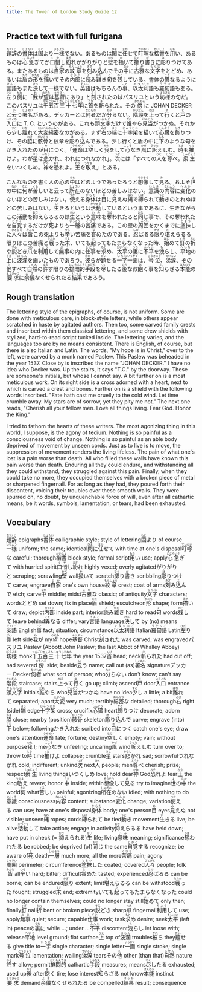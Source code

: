 ```yaml
---
title: The Tower of London Study Guide 12
---
```


## Practice text with full furigana

<p>
<ruby><rb>題辞</rb><rt>だいじ</rt></ruby>の<ruby><rb>書体</rb><rt>しょたい</rt></ruby>は<ruby><rb>固</rb><rt>もと</rt></ruby>より<ruby><rb>一様</rb><rt>いちよう</rt></ruby>でない。あるものは<ruby><rb>閑</rb><rt>ひま</rt></ruby>に<ruby><rb>任</rb><rt>まか</rt></ruby>せて<ruby><rb>叮嚀</rb><rt>ていねい</rt></ruby>な<ruby><rb>楷書</rb><rt>かいしょ</rt></ruby>を<ruby><rb>用</rb><rt>もち</rt></ruby>い、あるものは<ruby><rb>心急</rb><rt>こころいそ</rt></ruby>ぎてか<ruby><rb>口惜</rb><rt>くや</rt></ruby>し<ruby><rb>紛</rb><rt>まぎ</rt></ruby>れかがりがりと<ruby><rb>壁</rb><rt>かべ</rt></ruby>を<ruby><rb>掻</rb><rt>か</rt></ruby>いて<ruby><rb>擲</rb><rt>なぐ</rt></ruby>り<ruby><rb>書</rb><rt>が</rt></ruby>きに<ruby><rb>彫</rb><rt>ほ</rt></ruby>りつけてある。またあるものは<ruby><rb>自家</rb><rt>じか</rt></ruby>の<ruby><rb>紋章</rb><rt>もんしょう</rt></ruby>を<ruby><rb>刻</rb><rt>きざ</rt></ruby>み<ruby><rb>込</rb><rt>こ</rt></ruby>んでその<ruby><rb>中</rb><rt>なか</rt></ruby>に<ruby><rb>古雅</rb><rt>こが</rt></ruby>な<ruby><rb>文字</rb><rt>もんじ</rt></ruby>をとどめ、あるいは<ruby><rb>盾</rb><rt>たて</rt></ruby>の<ruby><rb>形</rb><rt>かたち</rt></ruby>を<ruby><rb>描</rb><rt>えが</rt></ruby>いてその<ruby><rb>内部</rb><rt>ないぶ</rt></ruby>に<ruby><rb>読</rb><rt>よ</rt></ruby>み<ruby><rb>難</rb><rt>がた</rt></ruby>き<ruby><rb>句</rb><rt>く</rt></ruby>を<ruby><rb>残</rb><rt>のこ</rt></ruby>している。書体の<ruby><rb>異</rb><rt>こと</rt></ruby>なるように<ruby><rb>言語</rb><rt>げんご</rt></ruby>もまた<ruby><rb>決</rb><rt>けっ</rt></ruby>して一様でない。<ruby><rb>英語</rb><rt>えいご</rt></ruby>はもちろんの<ruby><rb>事</rb><rt>こと</rt></ruby>、<ruby><rb>以太利語</rb><rt>イタリーご</rt></ruby>も<ruby><rb>羅甸語</rb><rt>ラテンご</rt></ruby>もある。<ruby><rb>左</rb><rt>ひだ</rt></ruby>り<ruby><rb>側</rb><rt>がわ</rt></ruby>に「<ruby><rb>我</rb><rt>わ</rt></ruby>が<ruby><rb>望</rb><rt>のぞみ</rt></ruby>は<ruby><rb>基督</rb><rt>キリスト</rt></ruby>にあり」と<ruby><rb>刻</rb><rt>こく</rt></ruby>されたのはパスリユという<ruby><rb>坊様</rb><rt>ぼうさま</rt></ruby>の句だ。このパスリユは<ruby><rb>千</rb><rt>せん</rt></ruby><ruby><rb>五百</rb><rt>ごひゃく</rt></ruby><ruby><rb>三十七</rb><rt>さんじゅうしち</rt></ruby><ruby><rb>年</rb><rt>ねん</rt></ruby>に<ruby><rb>首</rb><rt>くび</rt></ruby>を<ruby><rb>斬</rb><rt>き</rt></ruby>られた。その<ruby><rb>傍</rb><rt>かたわら</rt></ruby>に JOHAN DECKER と<ruby><rb>云</rb><rt>い</rt></ruby>う<ruby><rb>署名</rb><rt>しょめい</rt></ruby>がある。デッカーとは<ruby><rb>何者</rb><rt>なにもの</rt></ruby>だか<ruby><rb>分</rb><rt>わか</rt></ruby>らない。<ruby><rb>階段</rb><rt>かいだん</rt></ruby>を<ruby><rb>上</rb><rt>のぼ</rt></ruby>って<ruby><rb>行</rb><rt>ゆ</rt></ruby>くと<ruby><rb>戸</rb><rt>と</rt></ruby>の<ruby><rb>入口</rb><rt>いりぐち</rt></ruby>に T. C. というのがある。これも<ruby><rb>頭文字</rb><rt>かしらもじ</rt></ruby>だけで<ruby><rb>誰</rb><rt>だれ</rt></ruby>やら<ruby><rb>見当</rb><rt>けんとう</rt></ruby>がつかぬ。それから<ruby><rb>少</rb><rt>すこ</rt></ruby>し<ruby><rb>離</rb><rt>はな</rt></ruby>れて<ruby><rb>大変</rb><rt>たいへん</rt></ruby><ruby><rb>綿密</rb><rt>めんみつ</rt></ruby>なのがある。まず<ruby><rb>右</rb><rt>みぎ</rt></ruby>の<ruby><rb>端</rb><rt>はじ</rt></ruby>に<ruby><rb>十字架</rb><rt>じゅうじか</rt></ruby>を描いて<ruby><rb>心臓</rb><rt>しんぞう</rt></ruby>を<ruby><rb>飾</rb><rt>かざ</rt></ruby>りつけ、その<ruby><rb>脇</rb><rt>わき</rt></ruby>に<ruby><rb>骸骨</rb><rt>がいこつ</rt></ruby>と紋章を<ruby><rb>彫</rb><rt>ほ</rt></ruby>り<ruby><rb>込</rb><rt>こ</rt></ruby>んである。少し行くと盾の中に<ruby><rb>下</rb><rt>しも</rt></ruby>のような句をかき<ruby><rb>入</rb><rt>い</rt></ruby>れたのが<ruby><rb>目</rb><rt>め</rt></ruby>につく。「<ruby><rb>運命</rb><rt>うんめい</rt></ruby>は<ruby><rb>空</rb><rt>むな</rt></ruby>しく<ruby><rb>我</rb><rt>われ</rt></ruby>をして<ruby><rb>心</rb><rt>こころ</rt></ruby>なき<ruby><rb>風</rb><rt>かぜ</rt></ruby>に<ruby><rb>訴</rb><rt>うった</rt></ruby>えしむ。<ruby><rb>時</rb><rt>とき</rt></ruby>も<ruby><rb>摧</rb><rt>くだ</rt></ruby>けよ。わが<ruby><rb>星</rb><rt>ほし</rt></ruby>は<ruby><rb>悲</rb><rt>かなし</rt></ruby>かれ、われにつれなかれ」。<ruby><rb>次</rb><rt>つぎ</rt></ruby>には「すべての<ruby><rb>人</rb><rt>ひと</rt></ruby>を<ruby><rb>尊</rb><rt>とうと</rt></ruby>べ。<ruby><rb>衆生</rb><rt>しゅじょう</rt></ruby>をいつくしめ。<ruby><rb>神</rb><rt>かみ</rt></ruby>を<ruby><rb>恐</rb><rt>おそ</rt></ruby>れよ。<ruby><rb>王</rb><rt>おう</rt></ruby>を<ruby><rb>敬</rb><rt>うやま</rt></ruby>え」とある。
</p>

<p>
こんなものを書く人の心の<ruby><rb>中</rb><rt>うち</rt></ruby>はどのようであったろうと<ruby><rb>想像</rb><rt>そうぞう</rt></ruby>して<ruby><rb>見</rb><rt>み</rt></ruby>る。およそ<ruby><rb>世</rb><rt>よ</rt></ruby>の<ruby><rb>中</rb><rt>なか</rt></ruby>に<ruby><rb>何</rb><rt>なに</rt></ruby>が<ruby><rb>苦</rb><rt>くる</rt></ruby>しいと云って<ruby><rb>所在</rb><rt>しょざい</rt></ruby>のないほどの苦しみはない。<ruby><rb>意識</rb><rt>いしき</rt></ruby>の<ruby><rb>内容</rb><rt>ないよう</rt></ruby>に<ruby><rb>変化</rb><rt>へんか</rt></ruby>のないほどの苦しみはない。<ruby><rb>使</rb><rt>つか</rt></ruby>える<ruby><rb>身体</rb><rt>からだ</rt></ruby>は<ruby><rb>目</rb><rt>め</rt></ruby>に<ruby><rb>見</rb><rt>み</rt></ruby>えぬ<ruby><rb>縄</rb><rt>なわ</rt></ruby>で<ruby><rb>縛</rb><rt>しば</rt></ruby>られて<ruby><rb>動</rb><rt>うご</rt></ruby>きのとれぬほどの苦しみはない。<ruby><rb>生</rb><rt>い</rt></ruby>きるというは<ruby><rb>活動</rb><rt>かつどう</rt></ruby>しているという事であるに、生きながらこの活動を<ruby><rb>抑</rb><rt>おさ</rt></ruby>えらるるのは<ruby><rb>生</rb><rt>せい</rt></ruby>という<ruby><rb>意味</rb><rt>いみ</rt></ruby>を<ruby><rb>奪</rb><rt>うば</rt></ruby>われたると<ruby><rb>同</rb><rt>おな</rt></ruby>じ事で、その奪われたを<ruby><rb>自覚</rb><rt>じかく</rt></ruby>するだけが<ruby><rb>死</rb><rt>し</rt></ruby>よりも<ruby><rb>一層</rb><rt>いっそう</rt></ruby>の<ruby><rb>苦痛</rb><rt>くつう</rt></ruby>である。この壁の<ruby><rb>周囲</rb><rt>しゅうい</rt></ruby>をかくまでに<ruby><rb>塗抹</rb><rt>とまつ</rt></ruby>した<ruby><rb>人々</rb><rt>ひとびと</rt></ruby>は<ruby><rb>皆</rb><rt>みんな</rt></ruby>この死よりも<ruby><rb>辛</rb><rt>つら</rt></ruby>い苦痛を<ruby><rb>甞</rb><rt>な</rt></ruby>めたのである。<ruby><rb>忍</rb><rt>しの</rt></ruby>ばるる<ruby><rb>限</rb><rt>かぎ</rt></ruby>り<ruby><rb>堪</rb><rt>た</rt></ruby>えらるる限りはこの苦痛と<ruby><rb>戦</rb><rt>たたか</rt></ruby>った<ruby><rb>末</rb><rt>すえ</rt></ruby>、いても<ruby><rb>起</rb><rt>た</rt></ruby>ってもたまらなくなった時、<ruby><rb>始</rb><rt>はじ</rt></ruby>めて<ruby><rb>釘</rb><rt>くぎ</rt></ruby>の<ruby><rb>折</rb><rt>おれ</rt></ruby>や<ruby><rb>鋭</rb><rt>する</rt></ruby>どき<ruby><rb>爪</rb><rt>つめ</rt></ruby>を<ruby><rb>利用</rb><rt>りよう</rt></ruby>して<ruby><rb>無事</rb><rt>ぶじ</rt></ruby>の内に<ruby><rb>仕事</rb><rt>しごと</rt></ruby>を<ruby><rb>求</rb><rt>もと</rt></ruby>め、<ruby><rb>太平</rb><rt>たいへい</rt></ruby>の<ruby><rb>裏</rb><rt>うち</rt></ruby>に<ruby><rb>不平</rb><rt>ふへい</rt></ruby>を<ruby><rb>洩</rb><rt>も</rt></ruby>らし、<ruby><rb>平地</rb><rt>へいち</rt></ruby>の<ruby><rb>上</rb><rt>うえ</rt></ruby>に<ruby><rb>波瀾</rb><rt>はらん</rt></ruby>を画いたものであろう。<ruby><rb>彼</rb><rt>かれ</rt></ruby>らが<ruby><rb>題</rb><rt>だい</rt></ruby>せる<ruby><rb>一字</rb><rt>いちじ</rt></ruby><ruby><rb>一画</rb><rt>いっかく</rt></ruby>は、<ruby><rb>号泣</rb><rt>ごうきゅう</rt></ruby>、<ruby><rb>涕涙</rb><rt>ているい</rt></ruby>、その<ruby><rb>他</rb><rt>た</rt></ruby>すべて<ruby><rb>自然</rb><rt>しぜん</rt></ruby>の<ruby><rb>許</rb><rt>ゆる</rt></ruby>す限りの<ruby><rb>排悶的</rb><rt>はいもんてき</rt></ruby><ruby><rb>手段</rb><rt>しゅだん</rt></ruby>を<ruby><rb>尽</rb><rt>つく</rt></ruby>したる<ruby><rb>後</rb><rt>のち</rt></ruby>なお<ruby><rb>飽</rb><rt>あ</rt></ruby>く事を<ruby><rb>知</rb><rt>し</rt></ruby>らざる<ruby><rb>本能</rb><rt>ほんのう</rt></ruby>の<ruby><rb>要求</rb><rt>ようきゅう</rt></ruby>に<ruby><rb>余儀</rb><rt>よぎ</rt></ruby>なくせられたる<ruby><rb>結果</rb><rt>けっか</rt></ruby>であろう。
</p>


## Rough translation

The lettering style of the epigraphs, of course, is not uniform. Some are done with meticulous care, in block-style letters, while others appear scratched in haste by agitated authors. Then too, some carved family crests and inscribed within them classical lettering, and some drew shields with stylized, hard-to-read script tucked inside. The lettering varies, and the languages too are by no means consistent. There is English, of course, but there is also Italian and Latin. The words, "My hope is in Christ," over to the left, were carved by a monk named Paslew. This Paslew was beheaded in the year 1537. Close by is inscribed the name "JOHAN DECKER." I have no idea who Decker was. Up the stairs, it says "T.C." by the doorway. These are someone's initials, but whose I cannot say. A bit further on is a most meticulous work. On its right side is a cross adorned with a heart, next to which is carved a crest and bones. Further on is a shield with the following words inscribed. "Fate hath cast me cruelly to the cold wind. Let time crumble away. My stars are of sorrow, yet they pity me not." The next one reads, "Cherish all your fellow men. Love all things living. Fear God. Honor the King."

I tried to fathom the hearts of these writers. The most agonizing thing in this world, I suppose, is the agony of tedium. Nothing is so painful as a consciousness void of change. Nothing is so painful as an able body deprived of movement by unseen cords. Just as to live is to move, the suppression of movement renders the living lifeless. The pain of what one's lost is a pain worse than death. All who filled these walls have known this pain worse than death. Enduring all they could endure, and withstanding all they could withstand, they struggled against this pain. Finally, when they could take no more, they occupied themselves with a broken piece of metal or sharpened fingernail. For as long as they had, they poured forth their discontent, voicing their troubles over these smooth walls. They were spurred on, no doubt, by unquenchable force of will, even after all cathartic means, be it words, symbols, lamentation, or tears, had been exhausted.     


## Vocabulary

<p>
<span class="vocabstudy"><ruby><rb>題辞</rb><rt>だいじ</rt></ruby>&nbsp;epigraphs</span><span class="vocabstudy"><ruby><rb>書体</rb><rt>しょたい</rt></ruby>&nbsp;calligraphic style; style of lettering</span><span class="vocabstudy"><ruby><rb>固</rb><rt>もと</rt></ruby>より&nbsp;of course</span><span class="vocabstudy"><ruby><rb>一様</rb><rt>いちよう</rt></ruby>&nbsp;uniform; the same; identical</span><span class="vocabstudy"><ruby><rb>閑</rb><rt>ひま</rt></ruby>に<ruby><rb>任</rb><rt>まか</rt></ruby>せて&nbsp;with time at one's disposal</span><span class="vocabstudy"><ruby><rb>叮嚀</rb><rt>ていねい</rt></ruby>な&nbsp;careful; thorough</span><span class="vocabstudy"><ruby><rb>楷書</rb><rt>かいしょ</rt></ruby>&nbsp;block style; formal script</span><span class="vocabstudy"><ruby><rb>用</rb><rt>もち</rt></ruby>い&nbsp;use; apply</span><span class="vocabstudy"><ruby><rb>心急</rb><rt>こころいそ</rt></ruby>ぎて&nbsp;with hurried spirit</span><span class="vocabstudy"><ruby><rb>口惜</rb><rt>くや</rt></ruby>し<ruby><rb>紛</rb><rt>まぎ</rt></ruby>れ&nbsp;highly vexed; overly agitated</span><span class="vocabstudy">がりがりと&nbsp;scraping; scrawling</span><span class="vocabstudy"><ruby><rb>壁</rb><rt>かべ</rt></ruby>&nbsp;wall</span><span class="vocabstudy"><ruby><rb>掻</rb><rt>か</rt></ruby>いて&nbsp;scratch</span><span class="vocabstudy"><ruby><rb>擲</rb><rt>なぐ</rt></ruby>り<ruby><rb>書</rb><rt>が</rt></ruby>き&nbsp;scribbling</span><span class="vocabstudy"><ruby><rb>彫</rb><rt>ほ</rt></ruby>りつけて&nbsp;carve; engrave</span><span class="vocabstudy"><ruby><rb>自家</rb><rt>じか</rt></ruby>&nbsp;one's own house</span><span class="vocabstudy"><ruby><rb>紋章</rb><rt>もんしょう</rt></ruby>&nbsp;crest; coat of arms</span><span class="vocabstudy"><ruby><rb>刻</rb><rt>きざ</rt></ruby>み<ruby><rb>込</rb><rt>こ</rt></ruby>んで&nbsp;etch; carve</span><span class="vocabstudy"><ruby><rb>中</rb><rt>なか</rt></ruby>&nbsp;middle; midst</span><span class="vocabstudy"><ruby><rb>古雅</rb><rt>こが</rt></ruby>な&nbsp;classic; of antiquity</span><span class="vocabstudy"><ruby><rb>文字</rb><rt>もんじ</rt></ruby>&nbsp;characters; words</span><span class="vocabstudy">とどめ&nbsp;set down; fix in place</span><span class="vocabstudy"><ruby><rb>盾</rb><rt>たて</rt></ruby>&nbsp;shield; escutcheon</span><span class="vocabstudy"><ruby><rb>形</rb><rt>かたち</rt></ruby>&nbsp;shape; form</span><span class="vocabstudy"><ruby><rb>描</rb><rt>えが</rt></ruby>いて&nbsp;draw; depict</span><span class="vocabstudy"><ruby><rb>内部</rb><rt>ないぶ</rt></ruby>&nbsp;inside part; interior</span><span class="vocabstudy"><ruby><rb>読</rb><rt>よ</rt></ruby>み<ruby><rb>難</rb><rt>がた</rt></ruby>き&nbsp;hard to read</span><span class="vocabstudy"><ruby><rb>句</rb><rt>く</rt></ruby>&nbsp;words</span><span class="vocabstudy"><ruby><rb>残</rb><rt>のこ</rt></ruby>して&nbsp;leave behind</span><span class="vocabstudy"><ruby><rb>異</rb><rt>こと</rt></ruby>なる&nbsp;differ; vary</span><span class="vocabstudy"><ruby><rb>言語</rb><rt>げんご</rt></ruby>&nbsp;language</span><span class="vocabstudy"><ruby><rb>決</rb><rt>けっ</rt></ruby>して&nbsp;by (no) means</span><span class="vocabstudy"><ruby><rb>英語</rb><rt>えいご</rt></ruby>&nbsp;English</span><span class="vocabstudy"><ruby><rb>事</rb><rt>こと</rt></ruby>&nbsp;fact; situation; circumstance</span><span class="vocabstudy"><ruby><rb>以太利語</rb><rt>イタリーご</rt></ruby>&nbsp;Italian</span><span class="vocabstudy"><ruby><rb>羅甸語</rb><rt>ラテンご</rt></ruby>&nbsp;Latin</span><span class="vocabstudy"><ruby><rb>左</rb><rt>ひだ</rt></ruby>り<ruby><rb>側</rb><rt>がわ</rt></ruby>&nbsp;left side</span><span class="vocabstudy"><ruby><rb>我</rb><rt>わ</rt></ruby>が&nbsp;my</span><span class="vocabstudy"><ruby><rb>望</rb><rt>のぞみ</rt></ruby>&nbsp;hope</span><span class="vocabstudy"><ruby><rb>基督</rb><rt>キリスト</rt></ruby>&nbsp;Christ</span><span class="vocabstudy"><ruby><rb>刻</rb><rt>こく</rt></ruby>された&nbsp;was carved; was engraved</span><span class="vocabstudy">パスリユ&nbsp;Paslew (Abbott John Paslew; the last Abbot of Whalley Abbey)</span><span class="vocabstudy"><ruby><rb>坊様</rb><rt>ぼうさま</rt></ruby>&nbsp;monk</span><span class="vocabstudy"><ruby><rb>千</rb><rt>せん</rt></ruby><ruby><rb>五百</rb><rt>ごひゃく</rt></ruby><ruby><rb>三十七</rb><rt>さんじゅうしち</rt></ruby><ruby><rb>年</rb><rt>ねん</rt></ruby>&nbsp;the year 1537</span><span class="vocabstudy"><ruby><rb>首</rb><rt>くび</rt></ruby>&nbsp;head; neck</span><span class="vocabstudy"><ruby><rb>斬</rb><rt>き</rt></ruby>られた&nbsp;had cut off; had severed</span><span class="vocabstudy"><ruby><rb>傍</rb><rt>かたわら</rt></ruby>&nbsp;side; beside</span><span class="vocabstudy"><ruby><rb>云</rb><rt>い</rt></ruby>う&nbsp;name; call out (as)</span><span class="vocabstudy"><ruby><rb>署名</rb><rt>しょめい</rt></ruby>&nbsp;signature</span><span class="vocabstudy">デッカー&nbsp;Decker</span><span class="vocabstudy"><ruby><rb>何者</rb><rt>なにもの</rt></ruby>&nbsp;what sort of person; who</span><span class="vocabstudy"><ruby><rb>分</rb><rt>わか</rt></ruby>らない&nbsp;don't know; can't say</span><span class="vocabstudy"><ruby><rb>階段</rb><rt>かいだん</rt></ruby>&nbsp;staircase; stairs</span><span class="vocabstudy"><ruby><rb>上</rb><rt>のぼ</rt></ruby>って<ruby><rb>行</rb><rt>ゆ</rt></ruby>く&nbsp;go up; climb; ascend</span><span class="vocabstudy"><ruby><rb>戸</rb><rt>と</rt></ruby>&nbsp;door</span><span class="vocabstudy"><ruby><rb>入口</rb><rt>いりぐち</rt></ruby>&nbsp;entrance</span><span class="vocabstudy"><ruby><rb>頭文字</rb><rt>かしらもじ</rt></ruby>&nbsp;initials</span><span class="vocabstudy"><ruby><rb>誰</rb><rt>だれ</rt></ruby>やら&nbsp;who</span><span class="vocabstudy"><ruby><rb>見当</rb><rt>けんとう</rt></ruby>がつかぬ&nbsp;have no idea</span><span class="vocabstudy"><ruby><rb>少</rb><rt>すこ</rt></ruby>し&nbsp;a little; a bit</span><span class="vocabstudy"><ruby><rb>離</rb><rt>はな</rt></ruby>れて&nbsp;separated; apart</span><span class="vocabstudy"><ruby><rb>大変</rb><rt>たいへん</rt></ruby>&nbsp;very much; terribly</span><span class="vocabstudy"><ruby><rb>綿密</rb><rt>めんみつ</rt></ruby>な&nbsp;detailed; thorough</span><span class="vocabstudy"><ruby><rb>右</rb><rt>みぎ</rt></ruby>&nbsp;right (side)</span><span class="vocabstudy"><ruby><rb>端</rb><rt>はじ</rt></ruby>&nbsp;edge</span><span class="vocabstudy"><ruby><rb>十字架</rb><rt>じゅうじか</rt></ruby>&nbsp;cross; crucifix</span><span class="vocabstudy"><ruby><rb>心臓</rb><rt>しんぞう</rt></ruby>&nbsp;heart</span><span class="vocabstudy"><ruby><rb>飾</rb><rt>かざ</rt></ruby>りつけ&nbsp;decorate; adorn</span><span class="vocabstudy"><ruby><rb>脇</rb><rt>わき</rt></ruby>&nbsp;close; nearby (position)</span><span class="vocabstudy"><ruby><rb>骸骨</rb><rt>がいこつ</rt></ruby>&nbsp;skeleton</span><span class="vocabstudy"><ruby><rb>彫</rb><rt>ほ</rt></ruby>り<ruby><rb>込</rb><rt>こ</rt></ruby>んで&nbsp;carve; engrave (into)</span><span class="vocabstudy"><ruby><rb>下</rb><rt>しも</rt></ruby>&nbsp;below; following</span><span class="vocabstudy">かき<ruby><rb>入</rb><rt>い</rt></ruby>れた&nbsp;scribed into</span><span class="vocabstudy"><ruby><rb>目</rb><rt>め</rt></ruby>につく&nbsp;catch one's eye; draw one's attention</span><span class="vocabstudy"><ruby><rb>運命</rb><rt>うんめい</rt></ruby>&nbsp;fate; fortune; destiny</span><span class="vocabstudy"><ruby><rb>空</rb><rt>むな</rt></ruby>しく&nbsp;empty; vain; without purpose</span><span class="vocabstudy"><ruby><rb>我</rb><rt>われ</rt></ruby>&nbsp;I; me</span><span class="vocabstudy"><ruby><rb>心</rb><rt>こころ</rt></ruby>なき&nbsp;unfeeling; uncaring</span><span class="vocabstudy"><ruby><rb>風</rb><rt>かぜ</rt></ruby>&nbsp;wind</span><span class="vocabstudy"><ruby><rb>訴</rb><rt>うった</rt></ruby>えしむ&nbsp;turn over to; throw to</span><span class="vocabstudy"><ruby><rb>時</rb><rt>とき</rt></ruby>&nbsp;time</span><span class="vocabstudy"><ruby><rb>摧</rb><rt>くだ</rt></ruby>けよ&nbsp;collapse; crumble</span><span class="vocabstudy"><ruby><rb>星</rb><rt>ほし</rt></ruby>&nbsp;stars</span><span class="vocabstudy"><ruby><rb>悲</rb><rt>かなし</rt></ruby>かれ&nbsp;sad; sorrowful</span><span class="vocabstudy">つれなかれ&nbsp;cold; indifferent; unkind</span><span class="vocabstudy"><ruby><rb>次</rb><rt>つぎ</rt></ruby>&nbsp;next</span><span class="vocabstudy"><ruby><rb>人</rb><rt>ひと</rt></ruby>&nbsp;people; men</span><span class="vocabstudy"><ruby><rb>尊</rb><rt>とうと</rt></ruby>べ&nbsp;cherish; prize; respect</span><span class="vocabstudy"><ruby><rb>衆生</rb><rt>しゅじょう</rt></ruby>&nbsp;living things</span><span class="vocabstudy">いつくしめ&nbsp;love; hold dear</span><span class="vocabstudy"><ruby><rb>神</rb><rt>かみ</rt></ruby>&nbsp;God</span><span class="vocabstudy"><ruby><rb>恐</rb><rt>おそ</rt></ruby>れよ&nbsp;fear</span><span class="vocabstudy"><ruby><rb>王</rb><rt>おう</rt></ruby>&nbsp;the king</span><span class="vocabstudy"><ruby><rb>敬</rb><rt>うやま</rt></ruby>え&nbsp;revere; honor</span>
<span class="vocabstudy"><ruby><rb>中</rb><rt>うち</rt></ruby>&nbsp;inside; within</span><span class="vocabstudy"><ruby><rb>想像</rb><rt>そうぞう</rt></ruby>して<ruby><rb>見</rb><rt>み</rt></ruby>る&nbsp;try to imagine</span><span class="vocabstudy"><ruby><rb>世</rb><rt>よ</rt></ruby>の<ruby><rb>中</rb><rt>なか</rt></ruby>&nbsp;the world</span><span class="vocabstudy"><ruby><rb>何</rb><rt>なに</rt></ruby>&nbsp;what</span><span class="vocabstudy"><ruby><rb>苦</rb><rt>くる</rt></ruby>しい&nbsp;painful; agonizing</span><span class="vocabstudy"><ruby><rb>所在</rb><rt>しょざい</rt></ruby>のない&nbsp;idled; with nothing to do</span><span class="vocabstudy"><ruby><rb>意識</rb><rt>いしき</rt></ruby>&nbsp;consciousness</span><span class="vocabstudy"><ruby><rb>内容</rb><rt>ないよう</rt></ruby>&nbsp;content; substance</span><span class="vocabstudy"><ruby><rb>変化</rb><rt>へんか</rt></ruby>&nbsp;change; variation</span><span class="vocabstudy"><ruby><rb>使</rb><rt>つか</rt></ruby>える&nbsp;can use; have at one's disposal</span><span class="vocabstudy"><ruby><rb>身体</rb><rt>からだ</rt></ruby>&nbsp;body; one's person</span><span class="vocabstudy"><ruby><rb>目</rb><rt>め</rt></ruby>&nbsp;eyes</span><span class="vocabstudy"><ruby><rb>見</rb><rt>み</rt></ruby>えぬ&nbsp;not visible; unseen</span><span class="vocabstudy"><ruby><rb>縄</rb><rt>なわ</rt></ruby>&nbsp;ropes; cords</span><span class="vocabstudy"><ruby><rb>縛</rb><rt>しば</rt></ruby>られて&nbsp;be tied</span><span class="vocabstudy"><ruby><rb>動</rb><rt>うご</rt></ruby>き&nbsp;movement</span><span class="vocabstudy"><ruby><rb>生</rb><rt>い</rt></ruby>きる&nbsp;live; be alive</span><span class="vocabstudy"><ruby><rb>活動</rb><rt>かつどう</rt></ruby>して&nbsp;take action; engage in activity</span><span class="vocabstudy"><ruby><rb>抑</rb><rt>おさ</rt></ruby>えらるる&nbsp;have held down; have put in check (= <ruby><rb>抑</rb><rt>おさ</rt></ruby>えられる)</span><span class="vocabstudy"><ruby><rb>生</rb><rt>せい</rt></ruby>&nbsp;life; living</span><span class="vocabstudy"><ruby><rb>意味</rb><rt>いみ</rt></ruby>&nbsp;meaning; significance</span><span class="vocabstudy"><ruby><rb>奪</rb><rt>うば</rt></ruby>われたる&nbsp;be robbed; be deprived (of)</span><span class="vocabstudy"><ruby><rb>同</rb><rt>おな</rt></ruby>じ&nbsp;the same</span><span class="vocabstudy"><ruby><rb>自覚</rb><rt>じかく</rt></ruby>する&nbsp;recognize; be aware of</span><span class="vocabstudy"><ruby><rb>死</rb><rt>し</rt></ruby>&nbsp;death</span><span class="vocabstudy"><ruby><rb>一層</rb><rt>いっそう</rt></ruby>&nbsp;much more; all the more</span><span class="vocabstudy"><ruby><rb>苦痛</rb><rt>くつう</rt></ruby>&nbsp;pain; agony</span><span class="vocabstudy"><ruby><rb>周囲</rb><rt>しゅうい</rt></ruby>&nbsp;perimeter; circumference</span><span class="vocabstudy"><ruby><rb>塗抹</rb><rt>とまつ</rt></ruby>した&nbsp;coated; covered</span><span class="vocabstudy"><ruby><rb>人々</rb><rt>ひとびと</rt></ruby>&nbsp;people; folk</span><span class="vocabstudy"><ruby><rb>皆</rb><rt>みんな</rt></ruby>&nbsp;all</span><span class="vocabstudy"><ruby><rb>辛</rb><rt>つら</rt></ruby>い&nbsp;hard; bitter; difficult</span><span class="vocabstudy"><ruby><rb>甞</rb><rt>な</rt></ruby>めた&nbsp;tasted; experienced</span><span class="vocabstudy"><ruby><rb>忍</rb><rt>しの</rt></ruby>ばるる&nbsp;can be borne; can be endured</span><span class="vocabstudy"><ruby><rb>限</rb><rt>かぎ</rt></ruby>り&nbsp;extent; limit</span><span class="vocabstudy"><ruby><rb>堪</rb><rt>た</rt></ruby>えらるる&nbsp;can be withstood</span><span class="vocabstudy"><ruby><rb>戦</rb><rt>たたか</rt></ruby>った&nbsp;fought; struggled</span><span class="vocabstudy"><ruby><rb>末</rb><rt>すえ</rt></ruby>&nbsp;end; extremity</span><span class="vocabstudy">いても<ruby><rb>起</rb><rt>た</rt></ruby>ってもたまらなくなった&nbsp;could no longer contain themselves; could no longer stay still</span><span class="vocabstudy"><ruby><rb>始</rb><rt>はじ</rt></ruby>めて&nbsp;only then; finally</span><span class="vocabstudy"><ruby><rb>釘</rb><rt>くぎ</rt></ruby>&nbsp;nail</span><span class="vocabstudy"><ruby><rb>折</rb><rt>おれ</rt></ruby>&nbsp;bent or broken piece</span><span class="vocabstudy"><ruby><rb>鋭</rb><rt>する</rt></ruby>どき&nbsp;sharp</span><span class="vocabstudy"><ruby><rb>爪</rb><rt>つめ</rt></ruby>&nbsp;fingernail</span><span class="vocabstudy"><ruby><rb>利用</rb><rt>りよう</rt></ruby>して&nbsp;use; apply</span><span class="vocabstudy"><ruby><rb>無事</rb><rt>ぶじ</rt></ruby>&nbsp;quiet; secure; capable</span><span class="vocabstudy"><ruby><rb>仕事</rb><rt>しごと</rt></ruby>&nbsp;work; task</span><span class="vocabstudy"><ruby><rb>求</rb><rt>もと</rt></ruby>め&nbsp;desire; seek</span><span class="vocabstudy"><ruby><rb>太平</rb><rt>たいへい</rt></ruby>&nbsp;(left in) peace</span><span class="vocabstudy">の<ruby><rb>裏</rb><rt>うち</rt></ruby>に&nbsp;while ...; under ...</span><span class="vocabstudy"><ruby><rb>不平</rb><rt>ふへい</rt></ruby>&nbsp;discontent</span><span class="vocabstudy"><ruby><rb>洩</rb><rt>も</rt></ruby>らし&nbsp;let loose with; release</span><span class="vocabstudy"><ruby><rb>平地</rb><rt>へいち</rt></ruby>&nbsp;level ground; flat surface</span><span class="vocabstudy"><ruby><rb>上</rb><rt>うえ</rt></ruby>&nbsp;top of</span><span class="vocabstudy"><ruby><rb>波瀾</rb><rt>はらん</rt></ruby>&nbsp;troubles</span><span class="vocabstudy"><ruby><rb>彼</rb><rt>かれ</rt></ruby>ら&nbsp;they</span><span class="vocabstudy"><ruby><rb>題</rb><rt>だい</rt></ruby>せる&nbsp;give title to</span><span class="vocabstudy"><ruby><rb>一字</rb><rt>いちじ</rt></ruby>&nbsp;single character; single letter</span><span class="vocabstudy"><ruby><rb>一画</rb><rt>いっかく</rt></ruby>&nbsp;single stroke; single mark</span><span class="vocabstudy"><ruby><rb>号泣</rb><rt>ごうきゅう</rt></ruby>&nbsp;lamentation; wailing</span><span class="vocabstudy"><ruby><rb>涕涙</rb><rt>ているい</rt></ruby>&nbsp;tears</span><span class="vocabstudy">その<ruby><rb>他</rb><rt>た</rt></ruby>&nbsp;other (than that)</span><span class="vocabstudy"><ruby><rb>自然</rb><rt>しぜん</rt></ruby>&nbsp;nature</span><span class="vocabstudy"><ruby><rb>許</rb><rt>ゆる</rt></ruby>す&nbsp;allow; permit</span><span class="vocabstudy"><ruby><rb>排悶的</rb><rt>はいもんてき</rt></ruby>&nbsp;cathartic</span><span class="vocabstudy"><ruby><rb>手段</rb><rt>しゅだん</rt></ruby>&nbsp;measures; means</span><span class="vocabstudy"><ruby><rb>尽</rb><rt>つく</rt></ruby>したる&nbsp;exhausted; used up</span><span class="vocabstudy"><ruby><rb>後</rb><rt>のち</rt></ruby>&nbsp;after</span><span class="vocabstudy"><ruby><rb>飽</rb><rt>あ</rt></ruby>く&nbsp;tire; lose interest</span><span class="vocabstudy"><ruby><rb>知</rb><rt>し</rt></ruby>らざる&nbsp;not know</span><span class="vocabstudy"><ruby><rb>本能</rb><rt>ほんのう</rt></ruby>&nbsp;instinct</span><span class="vocabstudy"><ruby><rb>要求</rb><rt>ようきゅう</rt></ruby>&nbsp;demand</span><span class="vocabstudy"><ruby><rb>余儀</rb><rt>よぎ</rt></ruby>なくせられたる&nbsp;be compelled</span><span class="vocabstudy"><ruby><rb>結果</rb><rt>けっか</rt></ruby>&nbsp;result; consequence</span>
</p>
